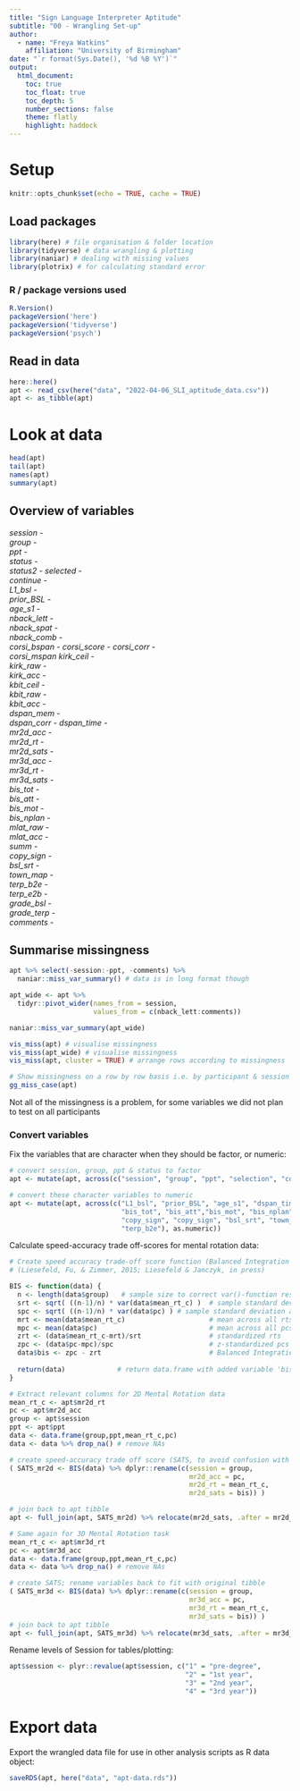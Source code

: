 ```yaml
---
title: "Sign Language Interpreter Aptitude"
subtitle: "00 - Wrangling Set-up"
author:
  - name: "Freya Watkins"
    affiliation: "University of Birmingham"
date: "`r format(Sys.Date(), '%d %B %Y')`"
output:
  html_document:
    toc: true
    toc_float: true
    toc_depth: 5
    number_sections: false
    theme: flatly
    highlight: haddock
---
```


# Setup
```r
knitr::opts_chunk$set(echo = TRUE, cache = TRUE)
```

## Load packages
```r
library(here) # file organisation & folder location
library(tidyverse) # data wrangling & plotting
library(naniar) # dealing with missing values
library(plotrix) # for calculating standard error
```

### R / package versions used
```r
R.Version() 
packageVersion('here')
packageVersion('tidyverse')
packageVersion('psych')
```

## Read in data
```r
here::here()
apt <- read_csv(here("data", "2022-04-06_SLI_aptitude_data.csv"))
apt <- as_tibble(apt)
```

# Look at data
```r
head(apt)
tail(apt)
names(apt)
summary(apt)
```

## Overview of variables
*session* -     
*group* -       
*ppt* -         
*status* -  
*status2* -
*selected* -    
*continue* -    
*L1_bsl* -      
*prior_BSL* -  
*age_s1* -      
*nback_lett* -  
*nback_spat* -  
*nback_comb* -  
*corsi_bspan* - 
*corsi_score* - 
*corsi_corr* -  
*corsi_mspan*
*kirk_ceil* -   
*kirk_raw* -    
*kirk_acc* -    
*kbit_ceil* -   
*kbit_raw* -    
*kbit_acc* -    
*dspan_mem* -   
*dspan_corr* - 
*dspan_time* -  
*mr2d_acc* -    
*mr2d_rt* -     
*mr2d_sats* -   
*mr3d_acc* -    
*mr3d_rt* -     
*mr3d_sats* -   
*bis_tot* -    
*bis_att* -     
*bis_mot* -     
*bis_nplan* -   
*mlat_raw* -    
*mlat_acc* -    
*summ* -        
*copy_sign* -   
*bsl_srt* -    
*town_map* -    
*terp_b2e* -    
*terp_e2b* -    
*grade_bsl* -   
*grade_terp* -  
*comments* - 


## Summarise missingness
```r
apt %>% select(-session:-ppt, -comments) %>% 
  naniar::miss_var_summary() # data is in long format though

apt_wide <- apt %>% 
  tidyr::pivot_wider(names_from = session, 
                     values_from = c(nback_lett:comments))

naniar::miss_var_summary(apt_wide)

vis_miss(apt) # visualise missingness
vis_miss(apt_wide) # visualise missingness
vis_miss(apt, cluster = TRUE) # arrange rows according to missingness

# Show missingness on a row by row basis i.e. by participant & session
gg_miss_case(apt)
```
Not all of the missingness is a problem, for some variables we did not plan to test on all participants

### Convert variables   

Fix the variables that are character when they should be factor, or numeric:  
```r
# convert session, group, ppt & status to factor
apt <- mutate(apt, across(c("session", "group", "ppt", "selection", "continuation"), factor))

# convert these character variables to numeric
apt <- mutate(apt, across(c("L1_bsl", "prior_BSL", "age_s1", "dspan_time",
                            "bis_tot", "bis_att","bis_mot", "bis_nplan", "summ",
                            "copy_sign", "copy_sign", "bsl_srt", "town_map",
                            "terp_b2e"), as.numeric))
```


Calculate speed-accuracy trade off-scores for mental rotation data:
```r
# Create speed accuracy trade-off score function (Balanced Integration Score; BIS)
# (Liesefeld, Fu, & Zimmer, 2015; Liesefeld & Janczyk, in press)

BIS <- function(data) {
  n <- length(data$group)   # sample size to correct var()-function result (which uses n-1)
  srt <- sqrt( ((n-1)/n) * var(data$mean_rt_c) )  # sample standard deviation across all rts
  spc <- sqrt( ((n-1)/n) * var(data$pc) ) # sample standard deviation across all rts
  mrt <- mean(data$mean_rt_c)                     # mean across all rts
  mpc <- mean(data$pc)                            # mean across all pcs
  zrt <- (data$mean_rt_c-mrt)/srt                 # standardized rts
  zpc <- (data$pc-mpc)/spc                        # z-standardized pcs
  data$bis <- zpc - zrt                           # Balanced Integration Score
  
  return(data)             # return data.frame with added variable 'bis'
}

# Extract relevant columns for 2D Mental Rotation data
mean_rt_c <- apt$mr2d_rt 
pc <- apt$mr2d_acc
group <- apt$session
ppt <- apt$ppt
data <- data.frame(group,ppt,mean_rt_c,pc)
data <- data %>% drop_na() # remove NAs

# create speed-accuracy trade off score (SATS, to avoid confusion with Baratt Impulsivity Scale), rename variables back to fit with original tibble
( SATS_mr2d <- BIS(data) %>% dplyr::rename(c(session = group, 
                                             mr2d_acc = pc,
                                             mr2d_rt = mean_rt_c,
                                             mr2d_sats = bis)) ) 

# join back to apt tibble
apt <- full_join(apt, SATS_mr2d) %>% relocate(mr2d_sats, .after = mr2d_rt )

# Same again for 3D Mental Rotation task
mean_rt_c <- apt$mr3d_rt 
pc <- apt$mr3d_acc
data <- data.frame(group,ppt,mean_rt_c,pc)
data <- data %>% drop_na() # remove NAs

# create SATS; rename variables back to fit with original tibble
( SATS_mr3d <- BIS(data) %>% dplyr::rename(c(session = group, 
                                             mr3d_acc = pc,
                                             mr3d_rt = mean_rt_c,
                                             mr3d_sats = bis)) ) 
# join back to apt tibble
apt <- full_join(apt, SATS_mr3d) %>% relocate(mr3d_sats, .after = mr3d_rt )
```

Rename levels of Session for tables/plotting:  
```r
apt$session <- plyr::revalue(apt$session, c("1" = "pre-degree", 
                                            "2" = "1st year", 
                                            "3" = "2nd year",
                                            "4" = "3rd year"))
```

# Export data 
Export the wrangled data file for use in other analysis scripts as R data object:
```r
saveRDS(apt, here("data", "apt-data.rds"))
```